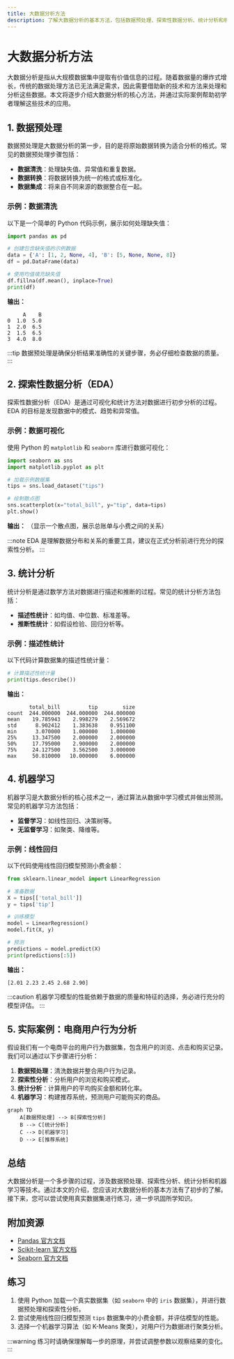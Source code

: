 ```yaml
---
title: 大数据分析方法
description: 了解大数据分析的基本方法，包括数据预处理、探索性数据分析、统计分析和机器学习等技术，适合初学者入门。
---
```


# 大数据分析方法

大数据分析是指从大规模数据集中提取有价值信息的过程。随着数据量的爆炸式增长，传统的数据处理方法已无法满足需求，因此需要借助新的技术和方法来处理和分析这些数据。本文将逐步介绍大数据分析的核心方法，并通过实际案例帮助初学者理解这些技术的应用。

## 1. 数据预处理

数据预处理是大数据分析的第一步，目的是将原始数据转换为适合分析的格式。常见的数据预处理步骤包括：

- **数据清洗**：处理缺失值、异常值和重复数据。
- **数据转换**：将数据转换为统一的格式或标准化。
- **数据集成**：将来自不同来源的数据整合在一起。

### 示例：数据清洗
以下是一个简单的 Python 代码示例，展示如何处理缺失值：

```python
import pandas as pd

# 创建包含缺失值的示例数据
data = {'A': [1, 2, None, 4], 'B': [5, None, None, 8]}
df = pd.DataFrame(data)

# 使用均值填充缺失值
df.fillna(df.mean(), inplace=True)
print(df)
```

**输出：**
```
     A    B
0  1.0  5.0
1  2.0  6.5
2  1.5  6.5
3  4.0  8.0
```

:::tip
数据预处理是确保分析结果准确性的关键步骤，务必仔细检查数据的质量。
:::

## 2. 探索性数据分析（EDA）

探索性数据分析（EDA）是通过可视化和统计方法对数据进行初步分析的过程。EDA 的目标是发现数据中的模式、趋势和异常值。

### 示例：数据可视化
使用 Python 的 `matplotlib` 和 `seaborn` 库进行数据可视化：

```python
import seaborn as sns
import matplotlib.pyplot as plt

# 加载示例数据集
tips = sns.load_dataset("tips")

# 绘制散点图
sns.scatterplot(x="total_bill", y="tip", data=tips)
plt.show()
```

**输出：**
（显示一个散点图，展示总账单与小费之间的关系）

:::note
EDA 是理解数据分布和关系的重要工具，建议在正式分析前进行充分的探索性分析。
:::

## 3. 统计分析

统计分析是通过数学方法对数据进行描述和推断的过程。常见的统计分析方法包括：

- **描述性统计**：如均值、中位数、标准差等。
- **推断性统计**：如假设检验、回归分析等。

### 示例：描述性统计
以下代码计算数据集的描述性统计量：

```python
# 计算描述性统计量
print(tips.describe())
```

**输出：**
```
       total_bill         tip        size
count  244.000000  244.000000  244.000000
mean    19.785943    2.998279    2.569672
std      8.902412    1.383638    0.951100
min      3.070000    1.000000    1.000000
25%     13.347500    2.000000    2.000000
50%     17.795000    2.900000    2.000000
75%     24.127500    3.562500    3.000000
max     50.810000   10.000000    6.000000
```

## 4. 机器学习

机器学习是大数据分析的核心技术之一，通过算法从数据中学习模式并做出预测。常见的机器学习方法包括：

- **监督学习**：如线性回归、决策树等。
- **无监督学习**：如聚类、降维等。

### 示例：线性回归
以下代码使用线性回归模型预测小费金额：

```python
from sklearn.linear_model import LinearRegression

# 准备数据
X = tips[['total_bill']]
y = tips['tip']

# 训练模型
model = LinearRegression()
model.fit(X, y)

# 预测
predictions = model.predict(X)
print(predictions[:5])
```

**输出：**
```
[2.01 2.23 2.45 2.68 2.90]
```

:::caution
机器学习模型的性能依赖于数据的质量和特征的选择，务必进行充分的模型评估。
:::

## 5. 实际案例：电商用户行为分析

假设我们有一个电商平台的用户行为数据集，包含用户的浏览、点击和购买记录。我们可以通过以下步骤进行分析：

1. **数据预处理**：清洗数据并整合用户行为记录。
2. **探索性分析**：分析用户的浏览和购买模式。
3. **统计分析**：计算用户的平均购买金额和转化率。
4. **机器学习**：构建推荐系统，预测用户可能购买的商品。

```mermaid
graph TD
    A[数据预处理] --> B[探索性分析]
    B --> C[统计分析]
    C --> D[机器学习]
    D --> E[推荐系统]
```

## 总结

大数据分析是一个多步骤的过程，涉及数据预处理、探索性分析、统计分析和机器学习等技术。通过本文的介绍，您应该对大数据分析的基本方法有了初步的了解。接下来，您可以尝试使用真实数据集进行练习，进一步巩固所学知识。

## 附加资源

- [Pandas 官方文档](https://pandas.pydata.org/docs/)
- [Scikit-learn 官方文档](https://scikit-learn.org/stable/)
- [Seaborn 官方文档](https://seaborn.pydata.org/)

## 练习

1. 使用 Python 加载一个真实数据集（如 `seaborn` 中的 `iris` 数据集），并进行数据预处理和探索性分析。
2. 尝试使用线性回归模型预测 `tips` 数据集中的小费金额，并评估模型的性能。
3. 选择一个机器学习算法（如 K-Means 聚类），对用户行为数据进行聚类分析。

:::warning
练习时请确保理解每一步的原理，并尝试调整参数以观察结果的变化。
:::